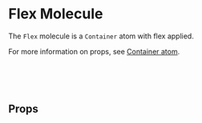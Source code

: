 

<Meta of={FlexStories} />

# Flex Molecule

The `Flex` molecule is a `Container` atom with flex applied.

<Canvas of={FlexStories.Default} />

For more information on props, see [Container atom](?path=/docs/atoms-container--docs).

<br />
<br />
<br />

## Props

<ArgTypes />
